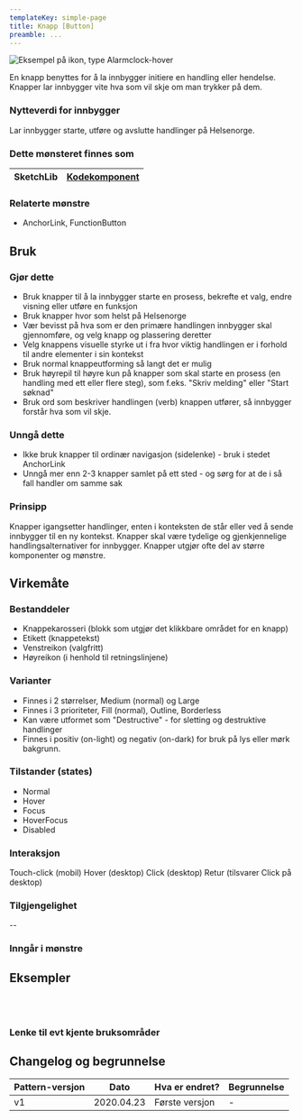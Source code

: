 ```yaml
---
templateKey: simple-page
title: Knapp [Button]
preamble: ...
---
```

<img src="/img/Icon-Alarmclock-Hover.png" title="Icon example image" alt="Eksempel på ikon, type Alarmclock-hover"/>

En knapp benyttes for å la innbygger initiere en handling eller hendelse. Knapper lar innbygger vite hva som vil skje om man trykker på dem.

### Nytteverdi for innbygger

Lar innbygger starte, utføre og avslutte handlinger på Helsenorge.




### Dette mønsteret finnes som

| SketchLib | [Kodekomponent](https://helsenorge.design/library/components/button) |
| --- | --- |

### Relaterte mønstre

* AnchorLink, FunctionButton

## Bruk
### Gjør dette

* Bruk knapper til å la innbygger starte en prosess, bekrefte et valg, endre visning eller utføre en funksjon
* Bruk knapper hvor som helst på Helsenorge
* Vær bevisst på hva som er den primære handlingen innbygger skal gjennomføre, og velg knapp og plassering deretter
* Velg knappens visuelle styrke ut i fra hvor viktig handlingen er i forhold til andre elementer i sin kontekst
* Bruk normal knappeutforming så langt det er mulig
* Bruk høyrepil til høyre kun på knapper som skal starte en prosess (en handling med ett eller flere steg), som f.eks. "Skriv melding" eller "Start søknad"
* Bruk ord som beskriver handlingen (verb) knappen utfører, så innbygger forstår hva som vil skje.



### Unngå dette

* Ikke bruk knapper til ordinær navigasjon (sidelenke) - bruk i stedet AnchorLink
* Unngå mer enn 2-3 knapper samlet på ett sted - og sørg for at de i så fall handler om samme sak


### Prinsipp

Knapper igangsetter handlinger, enten i konteksten de står eller ved å sende innbygger til en ny kontekst. Knapper skal være tydelige og gjenkjennelige handlingsalternativer for innbygger. Knapper utgjør ofte del av større komponenter og mønstre.


## Virkemåte
### Bestanddeler

* Knappekarosseri (blokk som utgjør det klikkbare området for en knapp)
* Etikett (knappetekst)
* Venstreikon (valgfritt)
* Høyreikon (i henhold til retningslinjene)

### Varianter

* Finnes i 2 størrelser, Medium (normal) og Large
* Finnes i 3 prioriteter, Fill (normal), Outline, Borderless 
* Kan være utformet som "Destructive" - for sletting og destruktive handlinger
* Finnes i positiv (on-light) og negativ (on-dark) for bruk på lys eller mørk bakgrunn.


### Tilstander (states)

* Normal
* Hover
* Focus
* HoverFocus
* Disabled


### Interaksjon

Touch-click (mobil)
Hover (desktop)
Click (desktop)
Retur (tilsvarer Click på desktop)

### Tilgjengelighet

--

### Inngår i mønstre



## Eksempler

<br />
<br />

### Lenke til evt kjente bruksområder


## Changelog og begrunnelse

| Pattern-versjon | Dato       | Hva er endret?                | Begrunnelse |
| --------------- | ---------- | ----------------------------- | ----------- |
| v1              | 2020.04.23 | Første versjon  |  -          |




<br />
<br />